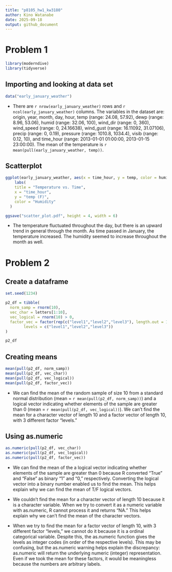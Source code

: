 ```yaml
---
title: "p8105_hw1_kw3180"
author: Kino Watanabe
date: 2025-09-18
output: github_document
---
```


# Problem 1

```r
library(moderndive)
library(tidyverse)
```

## Importing and looking at data set
```r
data("early_january_weather")
```

* There are `r nrow(early_january_weather)` rows and `r ncol(early_january_weather)` columns. The variables in the dataset are: origin, year, month, day, hour, temp (range: 24.08, 57.92), dewp (range: 8.96, 53.06), humid (range: 32.06, 100), wind_dir (range: 0, 360), wind_speed (range: 0, 24.16638), wind_gust (range: 16.11092, 31.07106), precip (range: 0, 0.19), pressure (range: 1010.8, 1034.4), visib (range: 0.12, 10), and time_hour (range: 2013-01-01 01:00:00, 2013-01-15 23:00:00). The mean of the temperature is `r mean(pull(early_january_weather, temp))`.

## Scatterplot

```r
ggplot(early_january_weather, aes(x = time_hour, y = temp, color = humid)) + geom_point() +
    labs(
    title = "Temperature vs. Time",
    x = "time_hour",
    y = "temp (F)",
    color = "Humidity"
  )

ggsave("scatter_plot.pdf", height = 4, width = 6)
```

* The temperature fluctuated throughout the day, but there is an upward trend in general through the month. As time passed in January, the temperature increased. The humidity seemed to increase throughout the month as well.

# Problem 2

## Create a dataframe
```r
set.seed(1234)

p2_df = tibble(
  norm_samp = rnorm(10),
  vec_char = letters[1:10],
  vec_logical = rnorm(10) > 0,
  factor_vec = factor(rep(c("level1","level2","level3"), length.out = 10),
        levels = c("level1","level2","level3"))
)

p2_df
```
## Creating means
```r
mean(pull(p2_df, norm_samp))
mean(pull(p2_df, vec_char))
mean(pull(p2_df, vec_logical))
mean(pull(p2_df, factor_vec))
```

* We can find the mean of the random sample of size 10 from a standard normal distribution (mean =  `r mean(pull(p2_df, norm_samp))`) and a logical vector indicating whether elements of the sample are greater than 0 (mean = `r mean(pull(p2_df, vec_logical))`). We can't find the mean for a character vector of length 10 and a factor vector of length 10, with 3 different factor “levels."

## Using as.numeric
```r
as.numeric(pull(p2_df, vec_char))
as.numeric(pull(p2_df, vec_logical))
as.numeric(pull(p2_df, factor_vec))
```

* We can find the mean of the a logical vector indicating whether elements of the sample are greater than 0 because R converted "True" and "False" as binary "1" and "0," respectively. Converting the logical vector into a binary number enabled us to find the mean. This helps explain why we can find the mean of T/F logical vectors.

* We couldn't find the mean for a character vector of length 10 because it is a character variable. When we try to convert it as a numeric variable with as.numeric, R cannot process it and returns "NA." This helps explain why we can't find the mean of the character vectors.

* When we try to find the mean for a factor vector of length 10, with 3 different factor “levels,” we cannot do it because it is a ordinal categorical variable. Despite this, the as.numeric function gives the levels as integer codes (in order of the respective levels). This may be confusing, but the as.numeric warning helps explain the discrepancy: as.numeric will return the underlying numeric (integer) representation. Even if we took the mean for these factors, it would be meaningless because the numbers are arbitrary labels. 
